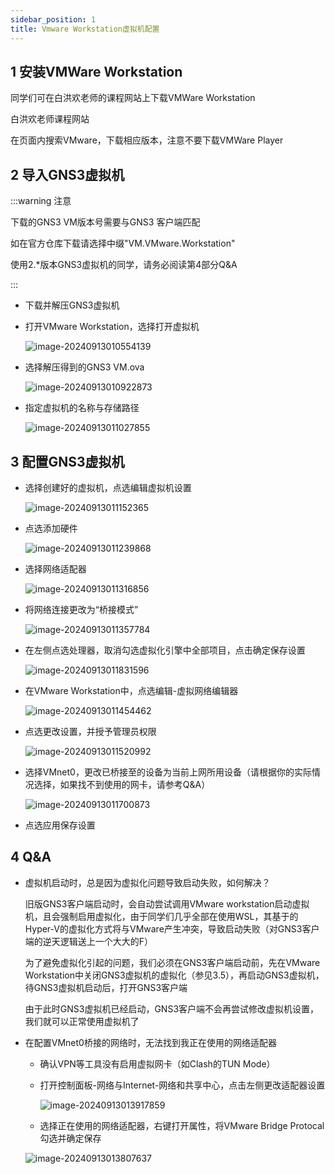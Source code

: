 ```yaml
---
sidebar_position: 1
title: Vmware Workstation虚拟机配置
---
```




## 1 安装VMWare Workstation

同学们可在白洪欢老师的课程网站上下载VMWare Workstation

<LinkCard url="http://cc.zju.edu.cn/bhh/" title="Black White's Homepage" icon="https://www.zju.edu.cn/_upload/tpl/0b/bf/3007/template3007/favicon.ico">白洪欢老师课程网站</LinkCard>
<br/>

在页面内搜索VMware，下载相应版本，注意不要下载VMWare Player



## 2 导入GNS3虚拟机

:::warning 注意

下载的GNS3 VM版本号需要与GNS3 客户端匹配

如在官方仓库下载请选择中缀"VM.VMware.Workstation"

使用2.*版本GNS3虚拟机的同学，请务必阅读第4部分Q&A

:::

* 下载并解压GNS3虚拟机

  <FileCard link="https://pan.zju.edu.cn/share/f8b99eeebe605bef1fded196b15" name="浙大云盘" size={1116691496} file_type="cloud"/>
  <FileCard link="https://github.com/GNS3/gns3-gui/releases" name="Github官方仓库" size={1116691496} file_type="github"/>






* 打开VMware Workstation，选择打开虚拟机

  ![image-20240913010554139](img/image-20240913010554139.png)



* 选择解压得到的GNS3 VM.ova

  ![image-20240913010922873](img/image-20240913010922873.png)

* 指定虚拟机的名称与存储路径

  ![image-20240913011027855](img/image-20240913011027855.png)



## 3 配置GNS3虚拟机

* 选择创建好的虚拟机，点选编辑虚拟机设置

  ![image-20240913011152365](img/image-20240913011152365.png)

* 点选添加硬件

  ![image-20240913011239868](img/image-20240913011239868.png)

* 选择网络适配器

  ![image-20240913011316856](img/image-20240913011316856.png)

* 将网络连接更改为“桥接模式”

  ![image-20240913011357784](img/image-20240913011357784.png)

* 在左侧点选处理器，取消勾选虚拟化引擎中全部项目，点击确定保存设置

  ![image-20240913011831596](img/image-20240913011831596.png)

* 在VMware Workstation中，点选编辑-虚拟网络编辑器

  ![image-20240913011454462](img/image-20240913011454462.png)

* 点选更改设置，并授予管理员权限

  ![image-20240913011520992](img/image-20240913011520992.png)

* 选择VMnet0，更改已桥接至的设备为当前上网所用设备（请根据你的实际情况选择，如果找不到使用的网卡，请参考Q&A）

  ![image-20240913011700873](img/image-20240913011700873.png)

* 点选应用保存设置





## 4 Q&A

* 虚拟机启动时，总是因为虚拟化问题导致启动失败，如何解决？

  旧版GNS3客户端启动时，会自动尝试调用VMware workstation启动虚拟机，且会强制启用虚拟化，由于同学们几乎全部在使用WSL，其基于的Hyper-V的虚拟化方式将与VMware产生冲突，导致启动失败（对GNS3客户端的逆天逻辑送上一个大大的F）

  为了避免虚拟化引起的问题，我们必须在GNS3客户端启动前，先在VMware Workstation中关闭GNS3虚拟机的虚拟化（参见3.5），再启动GNS3虚拟机，待GNS3虚拟机启动后，打开GNS3客户端

  由于此时GNS3虚拟机已经启动，GNS3客户端不会再尝试修改虚拟机设置，我们就可以正常使用虚拟机了

* 在配置VMnet0桥接的网络时，无法找到我正在使用的网络适配器

  * 确认VPN等工具没有启用虚拟网卡（如Clash的TUN Mode）

  * 打开控制面板-网络与Internet-网络和共享中心，点击左侧更改适配器设置

    ![image-20240913013917859](img/image-20240913013917859.png)

  * 选择正在使用的网络适配器，右键打开属性，将VMware Bridge Protocal勾选并确定保存

  ![image-20240913013807637](img/image-20240913013807637.png)